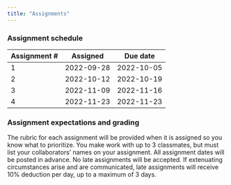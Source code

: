 ```yaml
---
title: "Assignments"
---
```



### Assignment schedule

| Assignment # | Assigned   | Due date   |
|----------------------|------------|------------|
| 1   | 2022-09-28 | 2022-10-05 |
| 2   | 2022-10-12 | 2022-10-19 |
| 3   | 2022-11-09 | 2022-11-16 |
| 4   | 2022-11-23 | 2022-11-23 |

### Assignment expectations and grading

The rubric for each assignment will be provided when it is assigned so you know what to prioritize. You make work with up to 3 classmates, but must list your collaborators’ names on your assignment. All assignment dates will be posted in advance. No late assignments will be accepted. If extenuating circumstances arise and are communicated, late assignments will receive 10% deduction per day, up to a maximum of 3 days.  

### 
